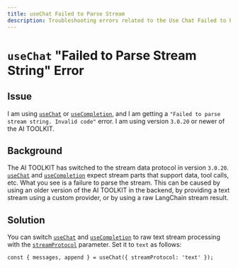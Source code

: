 ```yaml
---
title: useChat Failed to Parse Stream
description: Troubleshooting errors related to the Use Chat Failed to Parse Stream error.
---
```


# `useChat` "Failed to Parse Stream String" Error

## Issue

I am using [`useChat`](/docs/reference/ai-toolkit-ui/use-chat) or [`useCompletion`](/docs/reference/ai-toolkit-ui/use-completion), and I am getting a `"Failed to parse stream string. Invalid code"` error. I am using version `3.0.20` or newer of the AI TOOLKIT.

## Background

The AI TOOLKIT has switched to the stream data protocol in version `3.0.20`.
[`useChat`](/docs/reference/ai-toolkit-ui/use-chat) and [`useCompletion`](/docs/reference/ai-toolkit-ui/use-completion) expect stream parts that support data, tool calls, etc.
What you see is a failure to parse the stream.
This can be caused by using an older version of the AI TOOLKIT in the backend, by providing a text stream using a custom provider, or by using a raw LangChain stream result.

## Solution

You can switch [`useChat`](/docs/reference/ai-toolkit-ui/use-chat) and [`useCompletion`](/docs/reference/ai-toolkit-ui/use-completion) to raw text stream processing with the [`streamProtocol`](/docs/reference/ai-toolkit-ui/use-completion#stream-protocol) parameter.
Set it to `text` as follows:

```tsx
const { messages, append } = useChat({ streamProtocol: 'text' });
```
